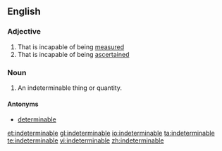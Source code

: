 {{also|indéterminable}}
==English==

===Adjective===
{{en-adj}}

# That is incapable of being [[measure]]d
# That is incapable of being [[ascertain]]ed

===Noun===
{{en-noun}}

# An indeterminable thing or quantity.

====Antonyms====
* [[determinable]]

[[et:indeterminable]]
[[gl:indeterminable]]
[[io:indeterminable]]
[[ta:indeterminable]]
[[te:indeterminable]]
[[vi:indeterminable]]
[[zh:indeterminable]]